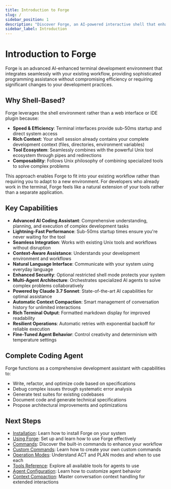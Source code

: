 ```yaml
---
title: Introduction to Forge
slug: /
sidebar_position: 1
description: "Discover Forge, an AI-powered interactive shell that enhances your development workflow."
sidebar_label: Introduction
---
```


# Introduction to Forge

Forge is an advanced AI-enhanced terminal development environment that integrates seamlessly with your existing workflow, providing sophisticated programming assistance without compromising efficiency or requiring significant changes to your development practices.

## Why Shell-Based?

Forge leverages the shell environment rather than a web interface or IDE plugin because:

- **Speed & Efficiency**: Terminal interfaces provide sub-50ms startup and direct system access
- **Rich Context**: Your shell session already contains your complete development context (files, directories, environment variables)
- **Tool Ecosystem**: Seamlessly combines with the powerful Unix tool ecosystem through pipes and redirections
- **Composability**: Follows Unix philosophy of combining specialized tools to solve complex problems

This approach enables Forge to fit into your existing workflow rather than requiring you to adapt to a new environment. For developers who already work in the terminal, Forge feels like a natural extension of your tools rather than a separate application.

## Key Capabilities

- **Advanced AI Coding Assistant**: Comprehensive understanding, planning, and execution of complex development tasks
- **Lightning-Fast Performance**: Sub-50ms startup times ensure you're never waiting for the tool
- **Seamless Integration**: Works with existing Unix tools and workflows without disruption
- **Context-Aware Assistance**: Understands your development environment and workflows
- **Natural Language Interface**: Communicate with your system using everyday language
- **Enhanced Security**: Optional restricted shell mode protects your system
- **Multi-Agent Architecture**: Orchestrates specialized AI agents to solve complex problems collaboratively
- **Powered by Claude 3.7 Sonnet**: State-of-the-art AI capabilities for optimal assistance
- **Automatic Context Compaction**: Smart management of conversation history for unlimited interactions
- **Rich Terminal Output**: Formatted markdown display for improved readability
- **Resilient Operations**: Automatic retries with exponential backoff for reliable execution
- **Fine-Tuned Agent Behavior**: Control creativity and determinism with temperature settings

## Complete Coding Agent

Forge functions as a comprehensive development assistant with capabilities to:

- Write, refactor, and optimize code based on specifications
- Debug complex issues through systematic error analysis
- Generate test suites for existing codebases
- Document code and generate technical specifications
- Propose architectural improvements and optimizations

## Next Steps

- [Installation](./installation): Learn how to install Forge on your system
- [Using Forge](./using-forge): Set up and learn how to use Forge effectively
- [Commands](./commands): Discover the built-in commands to enhance your workflow
- [Custom Commands](./custom-commands): Learn how to create your own custom commands
- [Operation Modes](./operation-modes): Understand ACT and PLAN modes and when to use each
- [Tools Reference](./tools-reference): Explore all available tools for agents to use
- [Agent Configuration](./agent-configuration): Learn how to customize agent behavior
- [Context Compaction](./context-compaction): Master conversation context handling for extended interactions

<!-- Note: This introduction sets up the core concepts and capabilities that users will learn more about in subsequent documentation pages -->
